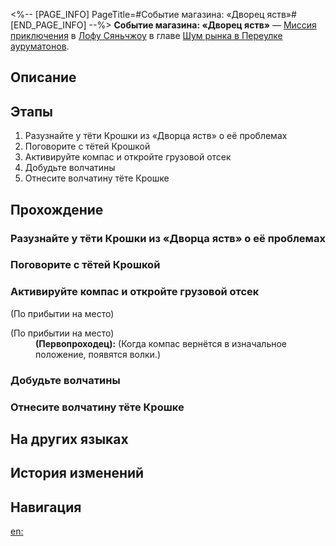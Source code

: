 <%-- [PAGE_INFO]
PageTitle=#Событие магазина: «Дворец яств»#
[END_PAGE_INFO] --%>
{{Дополнить|Диалоги.}}
{{Миссия Инфобокс
|id              = 8003242
|Название        = 
|Изображение     = Миссия Событие магазина «Дворец яств».png
|Тип             = Миссия приключения
|Событие         = 
|Глава           = Шум рынка в Переулке ауруматонов
|Условия         = 
|Персонажи       = Голос из кухни; Гость 1; Гость 2; Гость 3; Первопроходец
|СтартЛокация    = [[Лофу Сяньчжоу]] — [[Переулок ауруматонов]]
|Мир             = Лофу Сяньчжоу
|Предыдущая      = 
|Следующая       = ???
|Награды         = Утраченный кристалл*2; Кредиты*20 000
}}
'''Событие магазина: «Дворец яств»''' — [[Миссия приключения]] в [[Лофу Сяньчжоу]] в главе [[Шум рынка в Переулке ауруматонов]].

==Описание==
{{Описание|Чтобы оживить Переулок ауруматонов, торговая гильдия стремится в полной мере использовать логистику причала и наладить тесное сотрудничество с торговцами в Переулке.<br />Торговая гильдия послала вас убедить хозяйку «Дворца яств» установить сотрудничество с гильдией. Однако сейчас у Тёти Крошки хлопот полон рот...}}

==Этапы==
# Разузнайте у тёти Крошки из «Дворца яств» о её проблемах
# Поговорите с тётей Крошкой
# Активируйте компас и откройте грузовой отсек
# Добудьте волчатины
# Отнесите волчатину тёте Крошке

==Прохождение==
{{Дополнить}}

===Разузнайте у тёти Крошки из «Дворца яств» о её проблемах===
{{Описание миссии|тип=Миссия приключения|локация=Переулок ауруматонов|Чтобы оживить Переулок ауруматонов, торговая гильдия стремится в полной мере использовать логистику причала и наладить тесное сотрудничество с торговцами в Переулке.<br />Торговая гильдия послала вас убедить хозяйку «Дворца яств» установить сотрудничество с гильдией. Однако сейчас у тёти Крошки хлопот полон рот...}}
{{Диалог Начало}}

{{Диалог Конец}}

===Поговорите с тётей Крошкой===
{{Диалог Начало}}
{{Диалог Конец}}

===Активируйте компас и откройте грузовой отсек===
{{Диалог Начало}}
;(По прибытии на место)

;(По прибытии на место)
:'''(Первопроходец):''' (Когда компас вернётся в изначальное положение, появятся волки.)
{{Диалог Конец}}

===Добудьте волчатины===
{{Диалог Начало}}
{{Диалог Конец}}

===Отнесите волчатину тёте Крошке===
{{Диалог Начало}}

{{Диалог Конец}}

==На других языках==
{{На других языках
|en   = Merchant Event: Delicacy Pavilion
|zhs  = 商铺事件•美馔阁
|zht  = 商鋪事件•美饌閣
|ja   = 店舗イベント・美饌閣
|ko   = 상점 사건•미선각
|es   = Evento de tienda: Pabellón de las Delicias
|fr   = Événement de magasin&nbsp;: Pavillon des délices
|ru   = Событие магазина: «Дворец яств»
|th   = อิเวนต์ร้านค้า: Delicacy Pavilion
|vi   = Sự Kiện Cửa Tiệm - Quán Ngon
|de   = Händlerereignis: Delikatessenpavillon
|id   = Event Toko: Delicacy Pavilion
|pt   = Evento de Comerciante: Pavilhão das Iguarias
}}

==История изменений==
{{История изменений|3.5}}

==Навигация==
{{Миссия приключения Навбокс|Глава }}

[[en:]]
